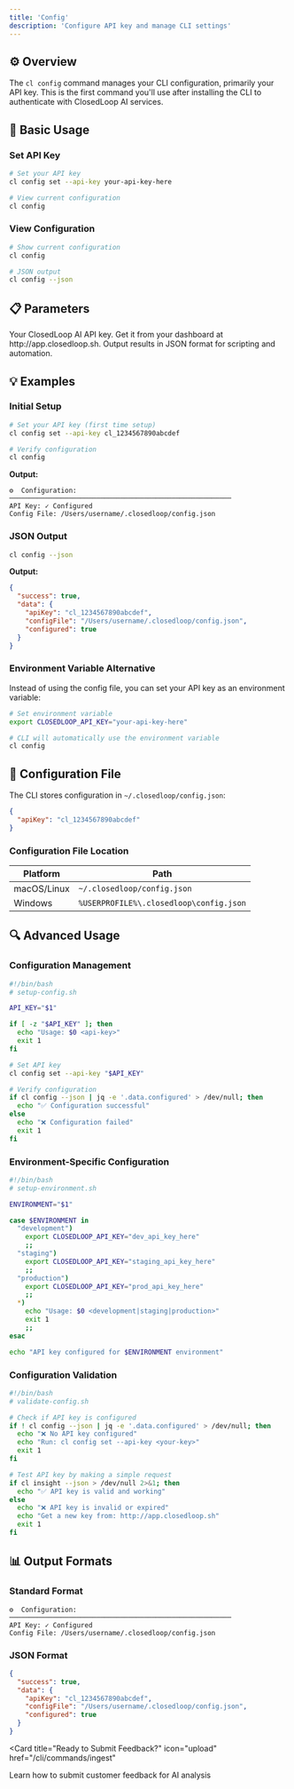 ```yaml
---
title: 'Config'
description: 'Configure API key and manage CLI settings'
---
```


## ⚙️ Overview

The `cl config` command manages your CLI configuration, primarily your API key. This is the first command you'll use after installing the CLI to authenticate with ClosedLoop AI services.

## 🚀 Basic Usage

### Set API Key

```bash
# Set your API key
cl config set --api-key your-api-key-here

# View current configuration
cl config
```

### View Configuration

```bash
# Show current configuration
cl config

# JSON output
cl config --json
```

## 📋 Parameters

<ParamField path="--api-key" type="string">
  Your ClosedLoop AI API key. Get it from your dashboard at http://app.closedloop.sh.
</ParamField>

<ParamField path="--json" type="flag">
  Output results in JSON format for scripting and automation.
</ParamField>

## 💡 Examples

### Initial Setup

```bash
# Set your API key (first time setup)
cl config set --api-key cl_1234567890abcdef

# Verify configuration
cl config
```

**Output:**
```
⚙️  Configuration:
────────────────────────────────────────────────────────
API Key: ✓ Configured
Config File: /Users/username/.closedloop/config.json
```

### JSON Output

```bash
cl config --json
```

**Output:**
```json
{
  "success": true,
  "data": {
    "apiKey": "cl_1234567890abcdef",
    "configFile": "/Users/username/.closedloop/config.json",
    "configured": true
  }
}
```

### Environment Variable Alternative

Instead of using the config file, you can set your API key as an environment variable:

```bash
# Set environment variable
export CLOSEDLOOP_API_KEY="your-api-key-here"

# CLI will automatically use the environment variable
cl config
```

## 🔧 Configuration File

The CLI stores configuration in `~/.closedloop/config.json`:

```json
{
  "apiKey": "cl_1234567890abcdef"
}
```

### Configuration File Location

| Platform | Path |
|----------|------|
| macOS/Linux | `~/.closedloop/config.json` |
| Windows | `%USERPROFILE%\.closedloop\config.json` |

## 🔍 Advanced Usage

### Configuration Management

```bash
#!/bin/bash
# setup-config.sh

API_KEY="$1"

if [ -z "$API_KEY" ]; then
  echo "Usage: $0 <api-key>"
  exit 1
fi

# Set API key
cl config set --api-key "$API_KEY"

# Verify configuration
if cl config --json | jq -e '.data.configured' > /dev/null; then
  echo "✅ Configuration successful"
else
  echo "❌ Configuration failed"
  exit 1
fi
```

### Environment-Specific Configuration

```bash
#!/bin/bash
# setup-environment.sh

ENVIRONMENT="$1"

case $ENVIRONMENT in
  "development")
    export CLOSEDLOOP_API_KEY="dev_api_key_here"
    ;;
  "staging")
    export CLOSEDLOOP_API_KEY="staging_api_key_here"
    ;;
  "production")
    export CLOSEDLOOP_API_KEY="prod_api_key_here"
    ;;
  *)
    echo "Usage: $0 <development|staging|production>"
    exit 1
    ;;
esac

echo "API key configured for $ENVIRONMENT environment"
```

### Configuration Validation

```bash
#!/bin/bash
# validate-config.sh

# Check if API key is configured
if ! cl config --json | jq -e '.data.configured' > /dev/null; then
  echo "❌ No API key configured"
  echo "Run: cl config set --api-key <your-key>"
  exit 1
fi

# Test API key by making a simple request
if cl insight --json > /dev/null 2>&1; then
  echo "✅ API key is valid and working"
else
  echo "❌ API key is invalid or expired"
  echo "Get a new key from: http://app.closedloop.sh"
  exit 1
fi
```


## 📊 Output Formats

### Standard Format

```
⚙️  Configuration:
────────────────────────────────────────────────────────
API Key: ✓ Configured
Config File: /Users/username/.closedloop/config.json
```

### JSON Format

```json
{
  "success": true,
  "data": {
    "apiKey": "cl_1234567890abcdef",
    "configFile": "/Users/username/.closedloop/config.json",
    "configured": true
  }
}
```


<Card
  title="Ready to Submit Feedback?"
  icon="upload"
  href="/cli/commands/ingest"
>
  Learn how to submit customer feedback for AI analysis
</Card>
